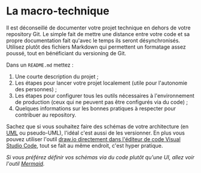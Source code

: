 
# La macro-technique

Il est déconseillé de documenter votre projet technique en dehors de votre repository Git. Le simple fait de mettre une distance entre votre code et sa propre documentation fait qu'avec le temps ils seront désynchronisés. Utilisez plutôt des fichiers Markdown qui permettent un formatage assez poussé, tout en bénéficiant du versioning de Git.

Dans un `README.md` mettez :

1.  Une courte description du projet ;
2.  Les étapes pour lancer votre projet localement (utile pour l'autonomie des personnes) ;
3.  Les étapes pour configurer tous les outils nécessaires à l'environnement de production (ceux qui ne peuvent pas être configurés via du code) ;
4.  Quelques informations sur les bonnes pratiques à respecter pour contribuer au repository.

<CaptionedImage src={ReadmeExample} alt="" caption="Exemple d'un README.md" source="https://github.com/inclusion-numerique/mediature/tree/dev" />

Sachez que si vous souhaitez faire des schémas de votre architecture (en [UML](<https://fr.wikipedia.org/wiki/UML_(informatique)>) ou pseudo-UML), l'idéal c'est aussi de les versionner. En plus vous pouvez utiliser l'outil [draw.io directement dans l'éditeur de code Visual Studio Code](https://marketplace.visualstudio.com/items?itemName=hediet.vscode-drawio), tout se fait au même endroit, c'est hyper pratique.

<CaptionedImage
  src={ArchitectureOverview}
  alt=""
  caption="Exemple d'un schéma intégré à un README"
  source="https://github.com/inclusion-numerique/mediature/blob/dev/TECHNICAL_ARCHITECTURE_DOCUMENT.md#services-diagram"
/>

_Si vous préférez définir vos schémas via du code plutôt qu'une UI, allez voir l'outil [Mermaid](https://github.com/mermaid-js/mermaid)._
